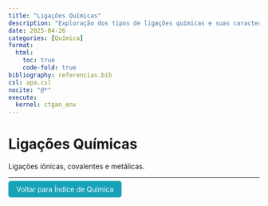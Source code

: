 ```yaml
---
title: "Ligações Químicas"
description: "Exploração dos tipos de ligações químicas e suas características."
date: 2025-04-26
categories: [Química]
format:
  html:
    toc: true
    code-fold: true
bibliography: referencias.bib
csl: apa.csl
nocite: "@*"
execute:
  kernel: ctgan_env
---
```


# Ligações Químicas

Ligações iônicas, covalentes e metálicas.

---

<p><a href="index.html" style="padding: 8px 16px; background-color: #17a2b8; color: white; border-radius: 5px; text-decoration: none;">Voltar para Índice de Química</a></p>
